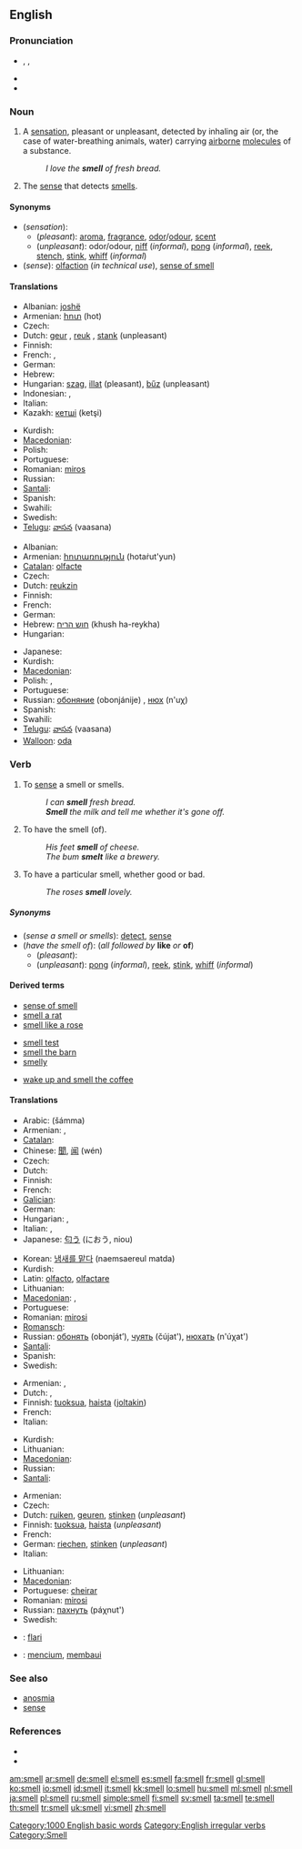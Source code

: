 ==English==

===Pronunciation===
* {{enPR|smĕl}}, {{IPA|/smɛl/}}, {{SAMPA|/smEl/}}
* {{audio|en-us-smell.ogg|Audio (US)}}
* {{rhymes|ɛl}}

===Noun===
{{en-noun|s|-}}

# A [[sensation]], pleasant or unpleasant, detected by inhaling air (or, the case of water-breathing animals, water) carrying [[airborne]] [[molecule]]s of a substance.
#: ''I love the '''smell''' of fresh bread.''
# {{physiology}} The [[sense]] that detects [[smell]]s.

====Synonyms====
* (''sensation''):
** (''pleasant''): [[aroma]], [[fragrance]], [[odor]]/[[odour]], [[scent]]
** (''unpleasant''): odor/odour, [[niff]] (''informal''), [[pong]] (''informal''), [[reek]], [[stench]], [[stink]], [[whiff]] (''informal'')
* (''sense''): [[olfaction]] (''in technical use''), [[sense of smell]]

====Translations====
{{trans-top|sensation}}
* Albanian: [[joshë]]
* Armenian: [[հոտ]] (hot)
* Czech: {{t-|cs|vůně|f}}
* Dutch: [[geur]] {{m}}, [[reuk]] {{m}}, [[stank]] {{m}} (unpleasant)
* Finnish: {{t+|fi|haju}}
* French: {{t+|fr|odeur|f}}, {{t+|fr|parfum|m}}
* German: {{t+|de|Geruch|m}}
* Hebrew: {{t-|he|ריח|m|tr=reykha|sc=Hebr}}
* Hungarian: [[szag]], [[illat]] (pleasant), [[bűz]] (unpleasant)
* Indonesian: {{t+|id|bau|xs=Indonesian}}, {{t+|id|aroma|xs=Indonesian}}
* Italian: {{t+|it|odore}}
* Kazakh: [[кетшi]] (ketşi)
{{trans-mid}}
* Kurdish: {{t+|ku|بۆن|sc=ku-Arab}}
* [[Macedonian]]: {{t-|mk|мирис|m|tr=míris|sc=Cyrl|xs=Macedonian}}
* Polish: {{t+|pl|zapach|m}}
* Portuguese: {{t+|pt|cheiro|m}}
* Romanian: [[miros]] {{n}}
* Russian: {{t+|ru|запах|m|tr=zápakh|sc=Cyrl}}
* [[Santali]]: {{tø|sat|ᱥᱳ|tr=so|sc=Olck}}
* Spanish: {{t+|es|olor|m}}
* Swahili: {{t+|sw|harufu|xs=Swahili}}
* Swedish: {{t+|sv|lukt|c}}
* [[Telugu]]: [[వాసన]] (vaasana)
{{trans-bottom}}

{{trans-top|sense}}
* Albanian: {{t-|sq|erë|xs=Albanian}}
* Armenian: [[հոտառություն]] (hotaṙut'yun)
* [[Catalan]]: [[olfacte]]
* Czech: {{t+|cs|čich|m}}
* Dutch: [[reukzin]] {{m}}
* Finnish: {{t+|fi|hajuaisti}}
* French: {{t+|fr|odorat|m}}
* German: {{t|de|Geruchssinn|m}}
* Hebrew: [[חוש הריח]] (khush ha-reykha) {{m}}
* Hungarian: {{t+|hu|szaglás}}
{{trans-mid}}
* Japanese: {{t-|ja|嗅覚|sc=Jpan}}
* Kurdish: {{ku-Arab|[[بۆن]]}}
* [[Macedonian]]: {{t-|mk|мирис|m|tr=míris|sc=Cyrl|xs=Macedonian}}
* Polish: {{t+|pl|węch|m}}, {{t+|pl|zmysł zapachu|m}}
* Portuguese: {{t+|pt|olfato|m}}
* Russian: [[обоняние]] (obonjánije) {{n}}, [[нюх]] (n'uχ)
* Spanish: {{t-|es|olfato|m}}
* Swahili: {{t+|sw|harufu|xs=Swahili}}
* [[Telugu]]: [[వాసన]] (vaasana)
* [[Walloon]]: [[oda#Walloon|oda]]
{{trans-bottom}}

===Verb===
{{en-verb|smells|smelling|'''[[smelled]]''' ''or'' '''[[smelt]]'''}}

# {{transitive}} To [[sense]] a smell or smells.
#: ''I can '''smell''' fresh bread.''
#: '''''Smell''' the milk and tell me whether it's gone off.''
# {{context|transitive|followed by '''like''' ''or'' '''of'''}} To have the smell (of).
#: ''His feet '''smell''' of cheese.''
#: ''The bum '''smelt''' like a brewery.'' <!-- Is 'smelt' only used negatively?-->
# {{intransitive}} To have a particular smell, whether good or bad.
#: ''The roses '''smell''' lovely.''

=====Synonyms=====
* (''sense a smell or smells''): [[detect]], [[sense]]
* (''have the smell of''): (''all followed by'' '''like''' ''or'' '''of''')
** (''pleasant''):
** (''unpleasant''): [[pong]] (''informal''), [[reek]], [[stink]], [[whiff]] (''informal'')

====Derived terms====
{{rel-top3|Terms derived from the verb ''smell''}}
* [[sense of smell]]
* [[smell a rat]]
* [[smell like a rose]]
{{rel-mid3}}
* [[smell test]]
* [[smell the barn]]
* [[smelly]]
{{rel-mid3}}
* [[wake up and smell the coffee]]
{{rel-bottom}}

====Translations====
{{trans-top|sense a smell or smells}}
* Arabic: {{Arab|[[شم]]}} (šámma)
* Armenian: {{t-|hy|հոտ քաշել|tr=hot k'ašel|sc=Armn|xs=Armenian}}, {{t-|hy|հոտոտել|tr=hototel|sc=Armn|xs=Armenian}}
* [[Catalan]]: {{t|ca|ensumar}}
* Chinese: [[聞]], [[闻]] (wén)
* Czech: {{t+|cs|cítit}}
* Dutch: {{t+|nl|ruiken}}
* Finnish: {{t+|fi|haistaa}}
* French: {{t+|fr|sentir}}
* [[Galician]]: {{t|gl|cheirar}}
* German: {{t+|de|riechen}}
* Hungarian: {{t+|hu|szagol}}, {{t+|hu|megszagol}}
* Italian: {{t+|it|sentire}}, {{t-|it|fiutare}}
* Japanese: [[匂う]] (におう, niou)
{{trans-mid}}
* Korean: [[냄새를 맡다]] (naemsaereul matda)
* Kurdish: {{ku-Arab|[[بۆنکردن]]}}
* Latin: [[olfacto]], [[olfactare]]
* Lithuanian: {{t-|lt|uosti|xs=Lithuanian}}
* [[Macedonian]]: {{t|mk|намирисува|tr=namirísuva|sc=Cyrl|xs=Macedonian}},  {{t|mk|мириса|tr=mírisa|sc=Cyrl|xs=Macedonian}}
* Portuguese: {{t+|pt|cheirar}}
* Romanian: [[mirosi]]
* [[Romansch]]: {{t|rm|odurar}}
* Russian: [[обонять]] (obonját’), [[чуять]] (čújat'), [[нюхать]] (n'úχat')
* [[Santali]]: {{tø|sat|ᱥᱳ|tr=so|sc=Olck}}
* Spanish: {{t+|es|oler}}
* Swedish: {{t+|sv|lukta}}
{{trans-bottom}}

{{trans-top|have the smell of}}
* Armenian: {{t-|hy|հոտ արձակել|tr=hot arjakel|sc=Armn|xs=Armenian}}, {{t|hy|հոտ ունենալ|tr=hot unenal|sc=Armn|xs=Armenian}}
* Dutch: {{t-|nl|geuren}}, {{t+|nl|ruiken}}
* Finnish: [[tuoksua]], [[haista]] ([[joltakin]])
* French: {{t+|fr|sentir}}
* Italian: {{t+|it|sentire}}
{{trans-mid}}
* Kurdish: {{ku-Arab|[[بۆن]]}}
* Lithuanian: {{t-|lt|uosti|xs=Lithuanian}}
* [[Macedonian]]: {{t|mk|мириса|tr=mírisa|sc=Cyrl|xs=Macedonian}}
* Russian: {{t+|ru|пахнуть|tr=páχnut'|sc=Cyrl}}
* [[Santali]]: {{tø|sat|ᱥᱳ|tr=so|sc=Olck}}
{{trans-bottom}}

{{trans-top|have a particular smell}}
* Armenian: {{t-|hy|հոտ արձակել|tr=hot arjakel|sc=Armn|xs=Armenian}}
* Czech: {{t-|cs|vonět}}
* Dutch: [[ruiken]], [[geuren]], [[stinken]] (''unpleasant'')
* Finnish: [[tuoksua]], [[haista]] (''unpleasant'')
* French: {{t+|fr|sentir}}
* German: [[riechen]], [[stinken]] (''unpleasant'')
* Italian: {{t+|it|sentire}}
{{trans-mid}}
* Lithuanian: {{t-|lt|uosti|xs=Lithuanian}}
* [[Macedonian]]: {{t|mk|мириса|tr=mírisа|sc=Cyrl|xs=Macedonian}}
* Portuguese: [[cheirar]]
* Romanian: [[mirosi]]
* Russian: [[пахнуть]] (páχnut')
* Swedish: {{t+|sv|lukta}}
{{trans-bottom}}

{{checktrans-top}}
* {{ttbc|Esperanto}}: [[flari]]
* {{ttbc|Indonesian}}: [[cium|mencium]], [[bau|membaui]]
{{trans-bottom}}

===See also===
* [[anosmia]]
* [[sense]]

===References===
* {{R:Century 1911}}
* {{R:Webster 1913}}

[[Category:1000 English basic words]]
[[Category:English irregular verbs]]
[[Category:Smell]]

[[am:smell]]
[[ar:smell]]
[[de:smell]]
[[el:smell]]
[[es:smell]]
[[fa:smell]]
[[fr:smell]]
[[gl:smell]]
[[ko:smell]]
[[io:smell]]
[[id:smell]]
[[it:smell]]
[[kk:smell]]
[[lo:smell]]
[[hu:smell]]
[[ml:smell]]
[[nl:smell]]
[[ja:smell]]
[[pl:smell]]
[[ru:smell]]
[[simple:smell]]
[[fi:smell]]
[[sv:smell]]
[[ta:smell]]
[[te:smell]]
[[th:smell]]
[[tr:smell]]
[[uk:smell]]
[[vi:smell]]
[[zh:smell]]